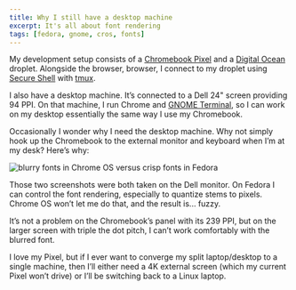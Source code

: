 ```yaml
---
title: Why I still have a desktop machine
excerpt: It's all about font rendering
tags: [fedora, gnome, cros, fonts]
---
```


My development setup consists of a [Chromebook
Pixel](https://en.wikipedia.org/wiki/Chromebook_Pixel) and a [Digital
Ocean](https://www.digitalocean.com/) droplet. Alongside the browser,
browser, I connect to my droplet using [Secure
Shell](https://chrome.google.com/webstore/detail/secure-shell/pnhechapfaindjhompbnflcldabbghjo?hl=en)
with [tmux](https://tmux.github.io/).

I also have a desktop machine. It’s connected to a Dell 24" screen
providing 94 PPI. On that machine, I run Chrome and [GNOME
Terminal](https://en.wikipedia.org/wiki/GNOME_Terminal), so I can work on
my desktop essentially the same way I use my Chromebook.

Occasionally I wonder why I need the desktop machine. Why not simply hook
up the Chromebook to the external monitor and keyboard when I’m at my desk?
Here’s why:

<Media>
  <Image src={versus} alt="blurry fonts in Chrome OS versus crisp fonts in Fedora" />
</Media>

Those two screenshots were both taken on the Dell monitor. On Fedora I can
control the font rendering, especially to quantize stems to pixels. Chrome
OS won’t let me do that, and the result is... fuzzy.

It’s not a problem on the Chromebook’s panel with its 239 PPI, but on the
larger screen with triple the dot pitch, I can’t work comfortably with the
blurred font.

I love my Pixel, but if I ever want to converge my split laptop/desktop to
a single machine, then I’ll either need a 4K external screen (which my
current Pixel won’t drive) or I’ll be switching back to a Linux laptop.
